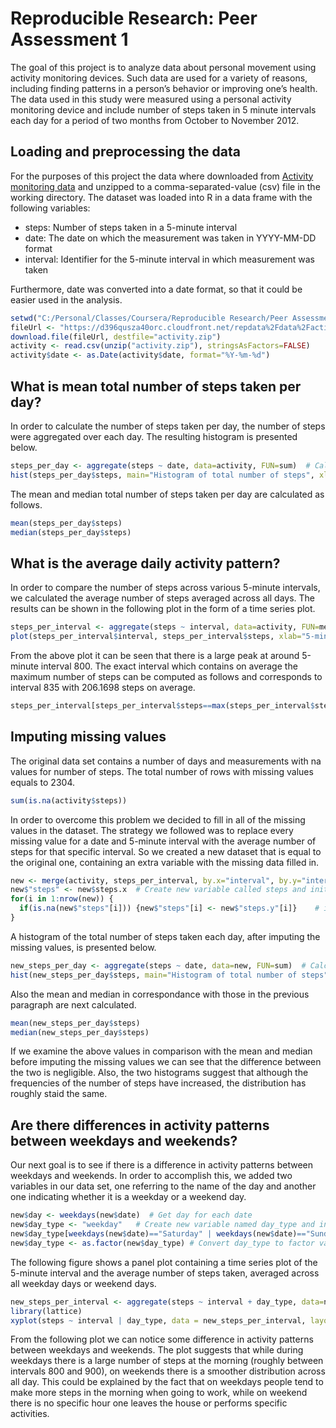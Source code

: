 Reproducible Research: Peer Assessment 1
========================================================
The goal of this project is to analyze data about personal movement using activity monitoring devices. Such data are used for a variety of reasons, including finding patterns in a person's behavior or improving one's health. 
The data used in this study were measured using a personal activity monitoring device and include number of steps taken in 5 minute intervals each day for a period of two months from October to November 2012.


## Loading and preprocessing the data

For the purposes of this project the data where downloaded from [Activity monitoring data](https://d396qusza40orc.cloudfront.net/repdata%2Fdata%2Factivity.zip) and unzipped to a comma-separated-value (csv) file in the working directory. The dataset was loaded into R in a data frame with the following variables:

- steps: Number of steps taken in a 5-minute interval
- date: The date on which the measurement was taken in YYYY-MM-DD format
- interval: Identifier for the 5-minute interval in which measurement was taken

Furthermore, date was converted into a date format, so that it could be easier used in the analysis.

```r
setwd("C:/Personal/Classes/Coursera/Reproducible Research/Peer Assessments/Peer Assessment 1")
fileUrl <- "https://d396qusza40orc.cloudfront.net/repdata%2Fdata%2Factivity.zip"
download.file(fileUrl, destfile="activity.zip")
activity <- read.csv(unzip("activity.zip"), stringsAsFactors=FALSE)
activity$date <- as.Date(activity$date, format="%Y-%m-%d")
```

## What is mean total number of steps taken per day?

In order to calculate the number of steps taken per day, the number of steps were aggregated over each day. The resulting histogram is presented below.

```r
steps_per_day <- aggregate(steps ~ date, data=activity, FUN=sum)  # Calculate total number of steps for each day
hist(steps_per_day$steps, main="Histogram of total number of steps", xlab="Steps", breaks=10)
```

The mean and median total number of steps taken per day are calculated as follows.

```r
mean(steps_per_day$steps)
median(steps_per_day$steps)
```

## What is the average daily activity pattern?

In order to compare the number of steps across various 5-minute intervals, we calculated the average number of steps averaged across all days. The results can be shown in the following plot in the form of a time series plot.

```r
steps_per_interval <- aggregate(steps ~ interval, data=activity, FUN=mean)  # Calculate average number of steps for each interval
plot(steps_per_interval$interval, steps_per_interval$steps, xlab="5-minute interval", ylab="Avg number of steps", type="l")
```

From the above plot it can be seen that there is a large peak at around 5-minute interval 800. The exact interval which contains on average the maximum number of steps can be computed as follows and corresponds to interval 835 with 206.1698 steps on average.

```r
steps_per_interval[steps_per_interval$steps==max(steps_per_interval$steps), ]
```

## Imputing missing values

The original data set contains a number of days and measurements with na values for number of steps. The total number of rows with missing values equals to 2304.

```r
sum(is.na(activity$steps))
```

In order to overcome this problem we decided to fill in all of the missing values in the dataset. The strategy we followed was to replace every missing value for a date and 5-minute interval with the average number of steps for that specific interval. So we created a new dataset that is equal to the original one, containing an extra variable with the missing data filled in.

```r
new <- merge(activity, steps_per_interval, by.x="interval", by.y="interval")
new$"steps" <- new$steps.x	# Create new variable called steps and initialize it with original values
for(i in 1:nrow(new)) {
  if(is.na(new$"steps"[i])) {new$"steps"[i] <- new$"steps.y"[i]}	# if steps is NA replace with mean steps for the time interval
}
```

A histogram of the total number of steps taken each day, after imputing the missing values, is presented below.

```r
new_steps_per_day <- aggregate(steps ~ date, data=new, FUN=sum)  # Calculate total number of steps for each day
hist(new_steps_per_day$steps, main="Histogram of total number of steps", xlab="Steps", breaks=10)
```

Also the mean and median in correspondance with those in the previous paragraph are next calculated.

```r
mean(new_steps_per_day$steps)
median(new_steps_per_day$steps)
```
If we examine the above values in comparison with the mean and median before imputing the missing values we can see that the difference between the two is negligible. Also, the two histograms suggest that although the frequencies of the number of steps have increased, the distribution has roughly staid the same.

## Are there differences in activity patterns between weekdays and weekends?

Our next goal is to see if there is a difference in activity patterns between weekdays and weekends. In order to accomplish this, we added two variables in our data set, one referring to the name of the day and another one indicating whether it is a weekday or a weekend day.

```r
new$day <- weekdays(new$date)  # Get day for each date
new$day_type <- "weekday"	# Create new variable named day_type and initialize it with value "weekday"
new$day_type[weekdays(new$date)=="Saturday" | weekdays(new$date)=="Sunday"] <- "weekend"	# If day is Saturday or Sunday update day_type to "weekend"
new$day_type <- as.factor(new$day_type)	# Convert day_type to factor variable
```

The following figure shows a panel plot containing a time series plot of the 5-minute interval and the average number of steps taken, averaged across all weekday days or weekend days.

```r
new_steps_per_interval <- aggregate(steps ~ interval + day_type, data=new, FUN=mean)	# Calculate average number of steps for each interval
library(lattice)
xyplot(steps ~ interval | day_type, data = new_steps_per_interval, layout = c(1,2), xlab="Interval", ylab="Number of steps", type="l")
```

From the following plot we can notice some difference in activity patterns between weekdays and weekends. The plot suggests that while during weekdays there is a large number of steps at the morning (roughly between intervals 800 and 900), on weekends there is a smoother distribution across all day. This could be explained by the fact that on weekdays people tend to make more steps in the morning when going to work, while on weekend there is no specific hour one leaves the house or  performs specific activities.

